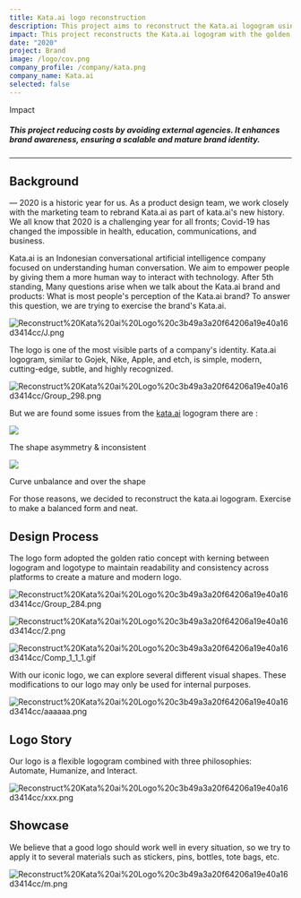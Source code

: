 ```yaml
---
title: Kata.ai logo reconstruction
description: This project aims to reconstruct the Kata.ai logogram using the golden ratio concept, enhancing brand awareness.
impact: This project reconstructs the Kata.ai logogram with the golden ratio, reducing costs by avoiding external agencies. It enhances brand awareness, ensuring a scalable and mature brand identity.
date: "2020"
project: Brand
image: /logo/cov.png
company_profile: /company/kata.png
company_name: Kata.ai
selected: false
---
```


<div>
<p className="mb-0 font-medium text-lg dark:text-zinc-300">Impact</p>

</div>

##### This project reducing costs by avoiding external agencies. It enhances brand awareness, ensuring a scalable and mature brand identity.

---
## Background
— 2020 is a historic year for us. As a product design team, we work closely with the marketing team to rebrand Kata.ai as part of kata.ai's new history. We all know that 2020 is a challenging year for all fronts; Covid-19 has changed the impossible in health, education, communications, and business.

Kata.ai is an Indonesian conversational artificial intelligence company focused on understanding human conversation. We aim to empower people by giving them a more human way to interact with technology. After 5th standing, Many questions arise when we talk about the Kata.ai brand and products: What is most people's perception of the Kata.ai brand? To answer this question, we are trying to exercise the brand's Kata.ai.

![Reconstruct%20Kata%20ai%20Logo%20c3b49a3a20f64206a19e40a16d3414cc/J.png](/logo//J.png)

The logo is one of the most visible parts of a company's identity. Kata.ai logogram, similar to Gojek, Nike, Apple, and etch, is simple, modern, cutting-edge, subtle, and highly recognized.

![Reconstruct%20Kata%20ai%20Logo%20c3b49a3a20f64206a19e40a16d3414cc/Group_298.png](/logo//Group_298.png)

But we are found some issues from the [kata.ai](http://kata.ai/) logogram there are :


<div className="grid grid-cols-2 gap-6 mt-6 mb-6">

<div>
<img src="/logo/Group_286.png" />
<p>The shape asymmetry & inconsistent</p>
</div>

<div>
<img src="/logo/njj.png"/>
<p>Curve unbalance and over the shape</p>
</div>




</div>

For those reasons, we decided to reconstruct the kata.ai logogram. Exercise to make a balanced form and neat.

## Design Process

The logo form adopted the golden ratio concept with kerning between logogram and logotype to maintain readability and consistency across platforms to create a mature and modern logo.

![Reconstruct%20Kata%20ai%20Logo%20c3b49a3a20f64206a19e40a16d3414cc/Group_284.png](/logo//Group_284.png)

![Reconstruct%20Kata%20ai%20Logo%20c3b49a3a20f64206a19e40a16d3414cc/2.png](/logo/2.png)

![Reconstruct%20Kata%20ai%20Logo%20c3b49a3a20f64206a19e40a16d3414cc/Comp_1_1_1.gif](/logo//Comp_1_1_1.gif)

With our iconic logo, we can explore several different visual shapes. These modifications to our logo may only be used for internal purposes.

![Reconstruct%20Kata%20ai%20Logo%20c3b49a3a20f64206a19e40a16d3414cc/aaaaaa.png](/logo//aaaaaa.png)

## Logo Story

Our logo is a flexible logogram combined with three philosophies: Automate, Humanize, and Interact.

![Reconstruct%20Kata%20ai%20Logo%20c3b49a3a20f64206a19e40a16d3414cc/xxx.png](/logo//xxx.png)

## Showcase

We believe that a good logo should work well in every situation, so we try to apply it to several materials such as stickers, pins, bottles, tote bags, etc.

![Reconstruct%20Kata%20ai%20Logo%20c3b49a3a20f64206a19e40a16d3414cc/m.png](/logo//m.png)